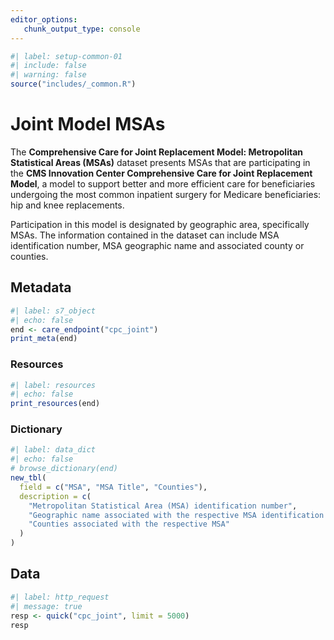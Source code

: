 ```yaml
---
editor_options: 
   chunk_output_type: console
---
```


```r
#| label: setup-common-01
#| include: false
#| warning: false
source("includes/_common.R")
```

# Joint Model MSAs {#care-joint}

The __Comprehensive Care for Joint Replacement Model: Metropolitan Statistical Areas (MSAs)__ dataset presents MSAs that are participating in the __CMS Innovation Center Comprehensive Care for Joint Replacement Model__, a model to support better and more efficient care for beneficiaries undergoing the most common inpatient surgery for Medicare beneficiaries: hip and knee replacements. 

Participation in this model is designated by geographic area, specifically MSAs. The information contained in the dataset can include MSA identification number, MSA geographic name and associated county or counties.

## Metadata

```r
#| label: s7_object
#| echo: false
end <- care_endpoint("cpc_joint")
print_meta(end)
```

### Resources

```r
#| label: resources
#| echo: false
print_resources(end)
```

### Dictionary

```r
#| label: data_dict
#| echo: false
# browse_dictionary(end)
new_tbl(
  field = c("MSA", "MSA Title", "Counties"),
  description = c(
    "Metropolitan Statistical Area (MSA) identification number",
    "Geographic name associated with the respective MSA identification number",
    "Counties associated with the respective MSA"
  )
)
```

## Data

```r
#| label: http_request
#| message: true
resp <- quick("cpc_joint", limit = 5000)
resp
```
